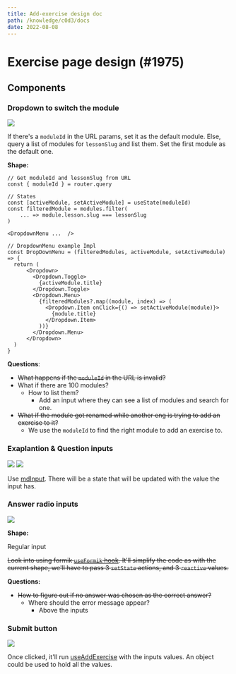 ```yaml
---
title: Add-exercise design doc
path: /knowledge/c0d3/docs
date: 2022-08-08
---
```



<Layout title={props.pageContext.frontmatter.title} location={props.path}>
<MarkdownWrapper>

# Exercise page design (#1975)

## Components

### Dropdown to switch the module

![](media/16595322784961/16595323424364.jpg)

If there's a `moduleId` in the URL params, set it as the default module. Else, query a list of modules for `lessonSlug` and list them. Set the first module as the default one.

**Shape:**

```tsx
// Get moduleId and lessonSlug from URL
const { moduleId } = router.query

// States
const [activeModule, setActiveModule] = useState(moduleId)
const filteredModule = modules.filter(
    ... => module.lesson.slug === lessonSlug
)

<DropdownMenu ...  />

// DropdownMenu example Impl
const DropDownMenu = (filteredModules, activeModule, setActiveModule) => {
  return (
      <Dropdown>
        <Dropdown.Toggle>
          {activeModule.title}
        </Dropdown.Toggle>
        <Dropdown.Menu>
          {filteredModules?.map((module, index) => (
            <Dropdown.Item onClick={() => setActiveModule(module)}>
              {module.title}
            </Dropdown.Item>
          ))}
        </Dropdown.Menu>
      </Dropdown>
  )
}
```

**Questions**:

- ~~What happens if the `moduleId` in the URL is invalid?~~
- What if there are 100 modules?
  - How to list them?
    - Add an input where they can see a list of modules and search for one.
- ~~What if the module got renamed while another eng is trying to add an exercise to it?~~
  - We use the `moduleId` to find the right module to add an exercise to.

### Exaplantion & Question inputs

![](media/16595322784961/16595345483809.jpg)
![](media/16595322784961/16595363160396.jpg)

Use [mdInput](https://github.com/garageScript/c0d3-app/blob/f50e1dbd245678b078d55cbef5d130ec0f4fd9be/components/MdInput.tsx). There will be a state that will be updated with the value the input has.

### Answer radio inputs

![](media/16595322784961/16598772910130.jpg)

**Shape:**

Regular input

~~Look into using formik [`useFormik` hook](https://formik.org/docs/api/useFormik). It'll simplify the code as with the current shape, we'll have to pass 3 `setState` actions, and 3 `reactive` values.~~

**Questions:**

- ~~How to figure out if no answer was chosen as the correct answer?~~
  - Where should the error message appear?
    - Above the inputs

### Submit button

![](media/16595322784961/16595364402810.jpg)

Once clicked, it'll run [useAddExercise](https://github.com/garageScript/c0d3-app/blob/af998122ba4e170a4d158e8478b9ed38fa3f192d/graphql/resolvers/exerciseCrud.ts#L25) with the inputs values. An object could be used to hold all the values.

</MarkdownWrapper>
</Layout>
